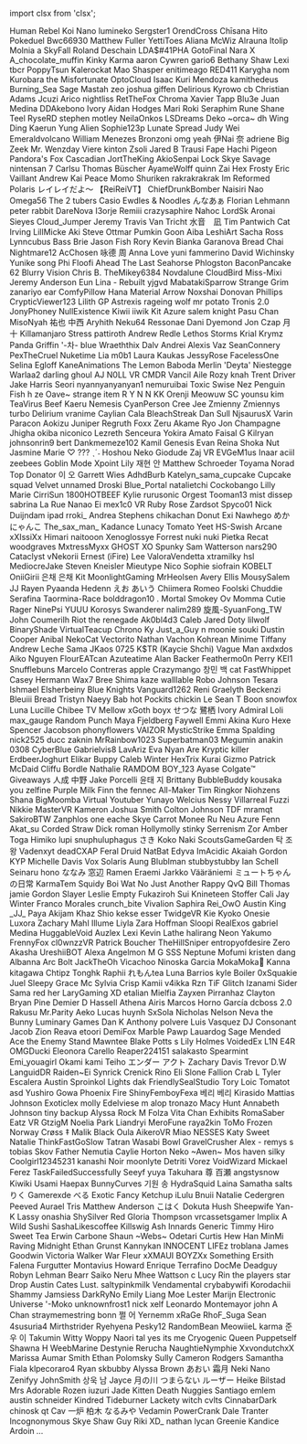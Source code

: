 ﻿import clsx from 'clsx';


<!-- Reminder that not only HTML chars have to be escaped, MDX chars also need to be (such as a space followed by an underscore). -->
<Patronelt k="0" ias="0" sp="0" >Human Rebel</Patronelt> <Patronelt k="0" ias="1" sp="0" >Koi Nano</Patronelt> <Patronelt k="0" ias="0" sp="0" >lumineko</Patronelt> <Patronelt k="0" ias="0" sp="0" >Sergster1</Patronelt> <Patronelt k="0" ias="0" sp="0" >OrendCross</Patronelt> 
<Patronelt k="0" ias="1" sp="0" >Chīsana Hito</Patronelt> <Patronelt k="0" ias="1" sp="0" >Pokeduel</Patronelt> <Patronelt k="0" ias="0" sp="0" >Bwc66930</Patronelt> <Patronelt k="0" ias="0" sp="0" >Matthew Fuller</Patronelt> <Patronelt k="0" ias="0" sp="0" >YettiToes</Patronelt> 
<Patronelt k="0" ias="0" sp="0" >Aliana</Patronelt> <Patronelt k="0" ias="0" sp="0" >McWiz</Patronelt> <Patronelt k="0" ias="0" sp="0" >Alrauna</Patronelt> <Patronelt k="0" ias="1" sp="0" >Itolip</Patronelt> <Patronelt k="0" ias="1" sp="0" >Molnia</Patronelt> 
<Patronelt k="0" ias="0" sp="0" >a</Patronelt> <Patronelt k="0" ias="0" sp="0" >SkyFall</Patronelt> <Patronelt k="0" ias="0" sp="0" >Roland Deschain</Patronelt> <Patronelt k="0" ias="0" sp="0" >LDA&#0036;&#0035;41PHA</Patronelt> <Patronelt k="0" ias="0" sp="0" >GotoFinal</Patronelt> 
<Patronelt k="0" ias="0" sp="0" >Nara X</Patronelt> <Patronelt k="0" ias="1" sp="0" >A&#0095;chocolate&#0095;muffin</Patronelt> <Patronelt k="0" ias="0" sp="0" >Kinky Karma</Patronelt> <Patronelt k="0" ias="0" sp="0" >aaron</Patronelt> <Patronelt k="0" ias="0" sp="0" >Cywren</Patronelt> 
<Patronelt k="0" ias="0" sp="0" >gario6</Patronelt> <Patronelt k="0" ias="0" sp="0" >Bethany Shaw</Patronelt> <Patronelt k="0" ias="0" sp="0" >Lexi</Patronelt> <Patronelt k="0" ias="1" sp="0" >tbcr</Patronelt> <Patronelt k="0" ias="0" sp="0" >PoppyTsun</Patronelt> 
<Patronelt k="0" ias="0" sp="0" >Kalerockat</Patronelt> <Patronelt k="0" ias="1" sp="0" >Mao</Patronelt> <Patronelt k="0" ias="1" sp="0" >Shasper</Patronelt> <Patronelt k="0" ias="1" sp="0" >enitimeago</Patronelt> <Patronelt k="0" ias="0" sp="0" >RED411</Patronelt> 
<Patronelt k="0" ias="1" sp="0" >Karygha</Patronelt> <Patronelt k="0" ias="1" sp="0" >nom</Patronelt> <Patronelt k="0" ias="1" sp="0" >Kurobara the Misfortunate</Patronelt> <Patronelt k="0" ias="1" sp="0" >OptoCloud</Patronelt> <Patronelt k="0" ias="0" sp="0" >Isaac Kuri Mendoza</Patronelt> 
<Patronelt k="0" ias="0" sp="0" >kamithedeus</Patronelt> <Patronelt k="0" ias="1" sp="0" >Burning&#0095;Sea</Patronelt> <Patronelt k="0" ias="0" sp="0" >Sage Mastah</Patronelt> <Patronelt k="0" ias="0" sp="0" >zeo</Patronelt> <Patronelt k="0" ias="1" sp="0" >joshua giffen</Patronelt> 
<Patronelt k="0" ias="0" sp="0" >Delirious</Patronelt> <Patronelt k="0" ias="0" sp="0" >Kyrowo</Patronelt> <Patronelt k="0" ias="0" sp="0" >cb</Patronelt> <Patronelt k="0" ias="0" sp="0" >Christian Adams</Patronelt> <Patronelt k="0" ias="0" sp="0" >Jcuzi</Patronelt> 
<Patronelt k="0" ias="0" sp="0" >Arico</Patronelt> <Patronelt k="0" ias="0" sp="0" >nightliss</Patronelt> <Patronelt k="0" ias="0" sp="0" >RetTheFox</Patronelt> <Patronelt k="0" ias="0" sp="0" >Chroma</Patronelt> <Patronelt k="0" ias="1" sp="0" >Xavier Tapp</Patronelt> 
<Patronelt k="0" ias="1" sp="0" >Blu3e</Patronelt> <Patronelt k="0" ias="0" sp="0" >Juan Medina</Patronelt> <Patronelt k="0" ias="0" sp="0" >DDAkebono</Patronelt> <Patronelt k="0" ias="0" sp="0" >Ivory</Patronelt> <Patronelt k="0" ias="0" sp="0" >Aidan Hodges</Patronelt> 
<Patronelt k="0" ias="0" sp="0" >Mari</Patronelt> <Patronelt k="0" ias="0" sp="0" >Roki</Patronelt> <Patronelt k="0" ias="0" sp="0" >Seraphim Rune</Patronelt> <Patronelt k="0" ias="1" sp="0" >Shane Teel</Patronelt> <Patronelt k="0" ias="1" sp="0" >RyseRD</Patronelt> 
<Patronelt k="0" ias="1" sp="0" >stephen motley</Patronelt> <Patronelt k="0" ias="1" sp="0" >NeilaOnkos</Patronelt> <Patronelt k="0" ias="0" sp="0" >LSDreams</Patronelt> <Patronelt k="0" ias="1" sp="0" >Deko</Patronelt> <Patronelt k="0" ias="1" sp="0" >&#0126;orca&#0126;</Patronelt> 
<Patronelt k="0" ias="1" sp="0" >dh</Patronelt> <Patronelt k="0" ias="0" sp="0" >Wing Ding</Patronelt> <Patronelt k="0" ias="0" sp="0" >Kaerun</Patronelt> <Patronelt k="0" ias="0" sp="0" >Yung Alien</Patronelt> <Patronelt k="0" ias="0" sp="0" >Sophie123p</Patronelt> 
<Patronelt k="0" ias="0" sp="0" >Lunate Spread</Patronelt> <Patronelt k="0" ias="0" sp="0" >Judy Wei</Patronelt> <Patronelt k="0" ias="1" sp="0" >Emeraldvolcano</Patronelt> <Patronelt k="0" ias="0" sp="0" >William Menezes Bronzoni</Patronelt> <Patronelt k="0" ias="0" sp="0" >omg yeah</Patronelt> 
<Patronelt k="0" ias="0" sp="0" >伊Nai 奈</Patronelt> <Patronelt k="0" ias="0" sp="0" >adriene</Patronelt> <Patronelt k="0" ias="1" sp="0" >Big Zeek</Patronelt> <Patronelt k="0" ias="1" sp="0" >Mr&#0046; Wenzday</Patronelt> <Patronelt k="0" ias="1" sp="0" >Viere</Patronelt> 
<Patronelt k="0" ias="0" sp="0" >kinton</Patronelt> <Patronelt k="0" ias="1" sp="0" >Zsoli</Patronelt> <Patronelt k="0" ias="0" sp="0" >Jared B Trausi</Patronelt> <Patronelt k="0" ias="1" sp="0" >Fape</Patronelt> <Patronelt k="0" ias="1" sp="0" >Hachi Pigeon</Patronelt> 
<Patronelt k="0" ias="1" sp="0" >Pandora&#0039;s Fox</Patronelt> <Patronelt k="0" ias="0" sp="0" >Cascadian</Patronelt> <Patronelt k="0" ias="1" sp="0" >JortTheKing</Patronelt> <Patronelt k="0" ias="1" sp="0" >AkioSenpai</Patronelt> <Patronelt k="0" ias="0" sp="0" >Lock</Patronelt> 
<Patronelt k="0" ias="1" sp="0" >Skye Savage</Patronelt> <Patronelt k="0" ias="0" sp="0" >nintensan 7</Patronelt> <Patronelt k="0" ias="1" sp="0" >Carlsu</Patronelt> <Patronelt k="0" ias="1" sp="0" >Thomas Büscher</Patronelt> <Patronelt k="0" ias="0" sp="0" >AyameWolff</Patronelt> 
<Patronelt k="0" ias="1" sp="0" >quinn</Patronelt> <Patronelt k="0" ias="1" sp="0" >Zai Hex</Patronelt> <Patronelt k="0" ias="0" sp="0" >Frosty</Patronelt> <Patronelt k="0" ias="0" sp="0" >Eric Vaillant</Patronelt> <Patronelt k="0" ias="0" sp="0" >Andrew</Patronelt> 
<Patronelt k="0" ias="0" sp="0" >Kai Peace</Patronelt> <Patronelt k="0" ias="0" sp="0" >Momo Shuriken</Patronelt> <Patronelt k="0" ias="0" sp="0" >rakrakrakrak</Patronelt> <Patronelt k="0" ias="1" sp="0" >Im Reformed</Patronelt> <Patronelt k="0" ias="0" sp="0" >Polaris</Patronelt> 
<Patronelt k="0" ias="1" sp="0" >レイレイだよ～ 【ReiReiVT】</Patronelt> <Patronelt k="0" ias="0" sp="0" >ChiefDrunkBomber</Patronelt> <Patronelt k="0" ias="1" sp="0" >Naisiri Nao</Patronelt> <Patronelt k="0" ias="0" sp="0" >Omega56</Patronelt> <Patronelt k="0" ias="0" sp="0" >The 2 tubers</Patronelt> 
<Patronelt k="0" ias="0" sp="0" >Casio</Patronelt> <Patronelt k="0" ias="0" sp="0" >Ewdles &#0038; Noodles</Patronelt> <Patronelt k="0" ias="0" sp="0" >んなあぁ</Patronelt> <Patronelt k="0" ias="1" sp="0" >Florian Lehmann</Patronelt> <Patronelt k="0" ias="0" sp="0" >peter rabbit</Patronelt> 
<Patronelt k="0" ias="0" sp="0" >DareNova</Patronelt> <Patronelt k="0" ias="1" sp="0" >I3orje</Patronelt> <Patronelt k="0" ias="0" sp="0" >Remiii</Patronelt> <Patronelt k="0" ias="0" sp="0" >crazysaphire</Patronelt> <Patronelt k="0" ias="0" sp="0" >Nahoc</Patronelt> 
<Patronelt k="0" ias="1" sp="0" >LordSk</Patronelt> <Patronelt k="0" ias="1" sp="0" >Aronai Sieyes</Patronelt> <Patronelt k="0" ias="1" sp="0" >Cloud&#0095;Jumper</Patronelt> <Patronelt k="0" ias="1" sp="0" >Jeremy</Patronelt> <Patronelt k="0" ias="1" sp="0" >Travis Van Tricht</Patronelt> 
<Patronelt k="0" ias="1" sp="0" >水音　凪</Patronelt> <Patronelt k="0" ias="1" sp="0" >Tim Pantwich</Patronelt> <Patronelt k="0" ias="1" sp="0" >Cat Irving</Patronelt> <Patronelt k="0" ias="1" sp="0" >LillMicke</Patronelt> <Patronelt k="0" ias="0" sp="0" >Aki</Patronelt> 
<Patronelt k="0" ias="1" sp="0" >Steve Ottmar</Patronelt> <Patronelt k="0" ias="1" sp="0" >Pumkin</Patronelt> <Patronelt k="0" ias="1" sp="0" >Goon</Patronelt> <Patronelt k="0" ias="0" sp="0" >Aiba</Patronelt> <Patronelt k="0" ias="0" sp="0" >LeshiArt</Patronelt> 
<Patronelt k="0" ias="0" sp="0" >Sacha Ross</Patronelt> <Patronelt k="0" ias="0" sp="0" >Lynncubus</Patronelt> <Patronelt k="0" ias="0" sp="0" >Bass</Patronelt> <Patronelt k="0" ias="0" sp="0" >Brie</Patronelt> <Patronelt k="0" ias="1" sp="0" >Jason Fish</Patronelt> 
<Patronelt k="0" ias="0" sp="0" >Rory</Patronelt> <Patronelt k="0" ias="0" sp="0" >Kevin</Patronelt> <Patronelt k="0" ias="1" sp="0" >Bianka Garanova</Patronelt> <Patronelt k="0" ias="0" sp="0" >Bread Chai</Patronelt> <Patronelt k="0" ias="0" sp="0" >Nightmare12</Patronelt> 
<Patronelt k="0" ias="1" sp="0" >AcChosen</Patronelt> <Patronelt k="0" ias="1" sp="0" >咏德 周</Patronelt> <Patronelt k="0" ias="1" sp="0" >Anna Love</Patronelt> <Patronelt k="0" ias="0" sp="0" >yuni</Patronelt> <Patronelt k="0" ias="1" sp="0" >fammerino</Patronelt> 
<Patronelt k="0" ias="1" sp="0" >David Wichinsky</Patronelt> <Patronelt k="0" ias="1" sp="0" >Yunike</Patronelt> <Patronelt k="0" ias="1" sp="0" >song</Patronelt> <Patronelt k="0" ias="1" sp="0" >Phi</Patronelt> <Patronelt k="0" ias="0" sp="0" >Floofi</Patronelt> 
<Patronelt k="0" ias="1" sp="0" >Ahead</Patronelt> <Patronelt k="0" ias="1" sp="0" >The Last Seahorse</Patronelt> <Patronelt k="0" ias="1" sp="0" >Phlogston</Patronelt> <Patronelt k="0" ias="1" sp="0" >BaconPancake 62</Patronelt> <Patronelt k="0" ias="0" sp="0" >Blurry Vision</Patronelt> 
<Patronelt k="0" ias="1" sp="0" >Chris B&#0046;</Patronelt> <Patronelt k="0" ias="1" sp="0" >TheMikey6384</Patronelt> <Patronelt k="0" ias="0" sp="0" >Novdalune</Patronelt> <Patronelt k="0" ias="0" sp="0" >CloudBird</Patronelt> <Patronelt k="0" ias="0" sp="0" >Miss&#0045;Mixi</Patronelt> 
<Patronelt k="0" ias="1" sp="0" >Jeremy Anderson</Patronelt> <Patronelt k="0" ias="1" sp="0" >Eun</Patronelt> <Patronelt k="0" ias="0" sp="0" >Lina &#0045; Rebuilt</Patronelt> <Patronelt k="0" ias="1" sp="0" >yjgvd</Patronelt> <Patronelt k="0" ias="0" sp="0" >MabatakiSparrow</Patronelt> 
<Patronelt k="0" ias="1" sp="0" >Strange Grim</Patronelt> <Patronelt k="0" ias="0" sp="0" >zanariyo</Patronelt> <Patronelt k="0" ias="1" sp="0" >ear</Patronelt> <Patronelt k="0" ias="1" sp="0" >ComfyPillow</Patronelt> <Patronelt k="0" ias="1" sp="0" >Hana</Patronelt> 
<Patronelt k="0" ias="0" sp="0" >Material Arrow</Patronelt> <Patronelt k="0" ias="0" sp="0" >Noxshai</Patronelt> <Patronelt k="0" ias="1" sp="0" >Donovan Phillips</Patronelt> <Patronelt k="0" ias="1" sp="0" >CrypticViewer123</Patronelt> <Patronelt k="0" ias="0" sp="0" >Lilith GP</Patronelt> 
<Patronelt k="0" ias="0" sp="0" >Astrexis</Patronelt> <Patronelt k="0" ias="1" sp="0" >rageing wolf</Patronelt> <Patronelt k="0" ias="0" sp="0" >mr potato</Patronelt> <Patronelt k="0" ias="0" sp="0" >Tronis 2&#0046;0</Patronelt> <Patronelt k="0" ias="1" sp="0" >JonyPhoney</Patronelt> 
<Patronelt k="0" ias="1" sp="0" >NullExistence</Patronelt> <Patronelt k="0" ias="1" sp="0" >Kiwii iiwik</Patronelt> <Patronelt k="0" ias="1" sp="0" >Kit Azure</Patronelt> <Patronelt k="0" ias="0" sp="0" >salem knight</Patronelt> <Patronelt k="0" ias="1" sp="0" >Pasu Chan</Patronelt> 
<Patronelt k="0" ias="1" sp="0" >MisoNyah</Patronelt> <Patronelt k="0" ias="1" sp="0" >祐也 中西</Patronelt> <Patronelt k="0" ias="1" sp="0" >Aryhith</Patronelt> <Patronelt k="0" ias="1" sp="0" >Neku64</Patronelt> <Patronelt k="0" ias="1" sp="0" >Ressonae</Patronelt> 
<Patronelt k="0" ias="0" sp="0" >Dani</Patronelt> <Patronelt k="0" ias="0" sp="0" >Dyemond</Patronelt> <Patronelt k="0" ias="1" sp="0" >Jon Czap</Patronelt> <Patronelt k="0" ias="0" sp="0" >月 十</Patronelt> <Patronelt k="0" ias="1" sp="0" >Killamanjaro</Patronelt> 
<Patronelt k="0" ias="0" sp="0" >Stress</Patronelt> <Patronelt k="0" ias="0" sp="0" >pattiroth</Patronelt> <Patronelt k="0" ias="1" sp="0" >Andrew Redle</Patronelt> <Patronelt k="0" ias="0" sp="0" >Lethos Storms</Patronelt> <Patronelt k="0" ias="0" sp="0" >Krial</Patronelt> 
<Patronelt k="0" ias="0" sp="0" >Krymz Panda</Patronelt> <Patronelt k="0" ias="1" sp="0" >Griffin</Patronelt> <Patronelt k="0" ias="1" sp="0" >&#0039;&#0045;차&#0045;</Patronelt> <Patronelt k="0" ias="0" sp="0" >blue</Patronelt> <Patronelt k="0" ias="0" sp="0" >Wraeththix</Patronelt> 
<Patronelt k="0" ias="0" sp="0" >Dalv Andrei</Patronelt> <Patronelt k="0" ias="1" sp="0" >Alexis Vaz</Patronelt> <Patronelt k="0" ias="0" sp="0" >SeanConnery</Patronelt> <Patronelt k="0" ias="1" sp="0" >PexTheCruel</Patronelt> <Patronelt k="0" ias="0" sp="0" >Nuketime</Patronelt> 
<Patronelt k="0" ias="0" sp="0" >Lia</Patronelt> <Patronelt k="0" ias="0" sp="0" >m0b1</Patronelt> <Patronelt k="0" ias="0" sp="0" >Laura Kaukas</Patronelt> <Patronelt k="0" ias="0" sp="0" >JessyRose</Patronelt> <Patronelt k="0" ias="1" sp="0" >FacelessOne</Patronelt> 
<Patronelt k="0" ias="0" sp="0" >Selina Egloff</Patronelt> <Patronelt k="0" ias="1" sp="0" >KaneAnimations</Patronelt> <Patronelt k="0" ias="1" sp="0" >The Lemon</Patronelt> <Patronelt k="0" ias="1" sp="0" >Baboda</Patronelt> <Patronelt k="0" ias="0" sp="0" >Merlin &#0039;Deyta&#0039; Niestegge</Patronelt> 
<Patronelt k="0" ias="0" sp="0" >Warlaa2</Patronelt> <Patronelt k="0" ias="0" sp="0" >darling ghoul</Patronelt> <Patronelt k="0" ias="0" sp="0" >AJ</Patronelt> <Patronelt k="0" ias="1" sp="0" >N0LL VR</Patronelt> <Patronelt k="0" ias="0" sp="0" >CMDR Vancil</Patronelt> 
<Patronelt k="0" ias="1" sp="0" >Aile Rozy</Patronelt> <Patronelt k="0" ias="1" sp="0" >knah</Patronelt> <Patronelt k="0" ias="0" sp="0" >Trent Driver</Patronelt> <Patronelt k="0" ias="0" sp="0" >Jake Harris</Patronelt> <Patronelt k="0" ias="0" sp="0" >Seori</Patronelt> 
<Patronelt k="0" ias="1" sp="0" >nyannyanyanyan1</Patronelt> <Patronelt k="0" ias="1" sp="0" >nemuruibai</Patronelt> <Patronelt k="0" ias="0" sp="0" >Toxic Swise</Patronelt> <Patronelt k="0" ias="0" sp="0" >Nez</Patronelt> <Patronelt k="0" ias="0" sp="0" >Penguin Fish</Patronelt> 
<Patronelt k="0" ias="1" sp="0" >h ze</Patronelt> <Patronelt k="0" ias="0" sp="0" >Oave&#0126;</Patronelt> <Patronelt k="0" ias="1" sp="0" >strange item</Patronelt> <Patronelt k="0" ias="1" sp="0" >R Y N N</Patronelt> <Patronelt k="0" ias="0" sp="0" >KK</Patronelt> 
<Patronelt k="0" ias="0" sp="0" >Orenji</Patronelt> <Patronelt k="0" ias="0" sp="0" >Meowuw SC</Patronelt> <Patronelt k="0" ias="1" sp="0" >younsu kim</Patronelt> <Patronelt k="0" ias="0" sp="0" >TeaVirus</Patronelt> <Patronelt k="0" ias="0" sp="0" >Beef Kaeru</Patronelt> 
<Patronelt k="0" ias="0" sp="0" >Nemesis</Patronelt> <Patronelt k="0" ias="1" sp="0" >CyanPerson</Patronelt> <Patronelt k="0" ias="0" sp="0" >Cree Jee</Patronelt> <Patronelt k="0" ias="1" sp="0" >Zmienny Zmiennys</Patronelt> <Patronelt k="0" ias="0" sp="0" >turbo</Patronelt> 
<Patronelt k="0" ias="1" sp="0" >Delirium</Patronelt> <Patronelt k="0" ias="1" sp="0" >vranime</Patronelt> <Patronelt k="0" ias="1" sp="0" >Caylian Cala</Patronelt> <Patronelt k="0" ias="0" sp="0" >BleachStreak</Patronelt> <Patronelt k="0" ias="0" sp="0" >Dan Sull</Patronelt> 
<Patronelt k="0" ias="0" sp="0" >NjsaurusX</Patronelt> <Patronelt k="0" ias="1" sp="0" >Varin</Patronelt> <Patronelt k="0" ias="0" sp="0" >Paracon</Patronelt> <Patronelt k="0" ias="1" sp="0" >Aokizu</Patronelt> <Patronelt k="0" ias="0" sp="0" >Juniper Regruth</Patronelt> 
<Patronelt k="0" ias="0" sp="0" >Foxx</Patronelt> <Patronelt k="0" ias="1" sp="0" >Zeru Akame</Patronelt> <Patronelt k="0" ias="1" sp="0" >Ryo</Patronelt> <Patronelt k="0" ias="1" sp="0" >Jon Champagne</Patronelt> <Patronelt k="0" ias="1" sp="0" >Jhigha</Patronelt> 
<Patronelt k="0" ias="0" sp="0" >okiba niconico</Patronelt> <Patronelt k="0" ias="0" sp="0" >Lezreth Senceura</Patronelt> <Patronelt k="0" ias="0" sp="0" >Yokira Amato</Patronelt> <Patronelt k="0" ias="0" sp="0" >Faisal G</Patronelt> <Patronelt k="0" ias="0" sp="0" >Kilryan</Patronelt> 
<Patronelt k="0" ias="1" sp="0" >johnsonrin9</Patronelt> <Patronelt k="0" ias="0" sp="0" >bert</Patronelt> <Patronelt k="0" ias="0" sp="0" >Dankmemeze102 Kamil</Patronelt> <Patronelt k="0" ias="0" sp="0" >Genesis Evan</Patronelt> <Patronelt k="0" ias="0" sp="0" >Reina</Patronelt> 
<Patronelt k="0" ias="0" sp="0" >Shoka Nut</Patronelt> <Patronelt k="0" ias="0" sp="0" >Jasmine Marie</Patronelt> <Patronelt k="0" ias="0" sp="0" >♡ &#0063;&#0063;&#0063; ˎˊ˗</Patronelt> <Patronelt k="0" ias="0" sp="0" >Hoshou Neko</Patronelt> <Patronelt k="0" ias="0" sp="0" >Giodude</Patronelt> 
<Patronelt k="0" ias="0" sp="0" >Zaj VR</Patronelt> <Patronelt k="0" ias="0" sp="0" >EVGeM1us</Patronelt> <Patronelt k="0" ias="0" sp="0" >Inaar</Patronelt> <Patronelt k="0" ias="0" sp="0" >aciil</Patronelt> <Patronelt k="0" ias="0" sp="0" >zeebees</Patronelt> 
<Patronelt k="0" ias="0" sp="0" >Goblin Mode</Patronelt> <Patronelt k="0" ias="1" sp="0" >Xpoint</Patronelt> <Patronelt k="0" ias="0" sp="0" >Lily</Patronelt> <Patronelt k="0" ias="0" sp="0" >재현 안</Patronelt> <Patronelt k="0" ias="1" sp="0" >Matthew Schroeder</Patronelt> 
<Patronelt k="0" ias="0" sp="0" >Toyama</Patronelt> <Patronelt k="0" ias="1" sp="0" >Norad</Patronelt> <Patronelt k="0" ias="0" sp="0" >Top Donator</Patronelt> <Patronelt k="0" ias="0" sp="0" >이 오</Patronelt> <Patronelt k="0" ias="0" sp="0" >Garrett Wies</Patronelt> 
<Patronelt k="0" ias="1" sp="0" >AdhdBurb</Patronelt> <Patronelt k="0" ias="0" sp="0" >Katelyn&#0095;sama&#0095;cupcake Cupcake squad</Patronelt> <Patronelt k="0" ias="0" sp="0" >Velvet</Patronelt> <Patronelt k="0" ias="1" sp="0" >unnamed</Patronelt> <Patronelt k="0" ias="0" sp="0" >Droski</Patronelt> 
<Patronelt k="0" ias="0" sp="0" >Blue&#0095;Portal</Patronelt> <Patronelt k="0" ias="0" sp="0" >natalietchi</Patronelt> <Patronelt k="0" ias="1" sp="0" >Cockobango</Patronelt> <Patronelt k="0" ias="0" sp="0" >Lilly Marie</Patronelt> <Patronelt k="0" ias="0" sp="0" >CirriSun</Patronelt> 
<Patronelt k="0" ias="0" sp="0" >1800HOTBEEF</Patronelt> <Patronelt k="0" ias="0" sp="0" >Kylie</Patronelt> <Patronelt k="0" ias="0" sp="0" >rurusonic</Patronelt> <Patronelt k="0" ias="0" sp="0" >Orgest</Patronelt> <Patronelt k="0" ias="0" sp="0" >Tooman13</Patronelt> 
<Patronelt k="0" ias="1" sp="0" >mist</Patronelt> <Patronelt k="0" ias="0" sp="0" >dissep</Patronelt> <Patronelt k="0" ias="0" sp="0" >sabrina La Rue</Patronelt> <Patronelt k="0" ias="0" sp="0" >Nanao Ei</Patronelt> <Patronelt k="0" ias="0" sp="0" >mex1c0</Patronelt> 
<Patronelt k="0" ias="0" sp="0" >VR Ruby Rose</Patronelt> <Patronelt k="0" ias="0" sp="0" >Zardsot</Patronelt> <Patronelt k="0" ias="0" sp="0" >Spyco01</Patronelt> <Patronelt k="0" ias="0" sp="0" >Nick Duijndam</Patronelt> <Patronelt k="0" ias="0" sp="0" >ipad</Patronelt> 
<Patronelt k="0" ias="1" sp="0" >rroki&#0095;</Patronelt> <Patronelt k="0" ias="0" sp="0" >Andrea Stephens</Patronelt> <Patronelt k="0" ias="0" sp="0" >chikachan</Patronelt> <Patronelt k="0" ias="0" sp="0" >Donut</Patronelt> <Patronelt k="0" ias="0" sp="0" >Exi Nawhego</Patronelt> 
<Patronelt k="0" ias="0" sp="0" >めかにゃんこ</Patronelt> <Patronelt k="0" ias="0" sp="0" >The&#0095;sax&#0095;man&#0095;</Patronelt> <Patronelt k="0" ias="0" sp="0" >Kadance Lunacy</Patronelt> <Patronelt k="0" ias="0" sp="0" >Tomato</Patronelt> <Patronelt k="0" ias="0" sp="0" >Yeet</Patronelt> 
<Patronelt k="0" ias="0" sp="0" >HS&#0045;Swish</Patronelt> <Patronelt k="0" ias="0" sp="0" >Arcane</Patronelt> <Patronelt k="0" ias="1" sp="0" >xXIssiXx</Patronelt> <Patronelt k="0" ias="1" sp="0" >Himari</Patronelt> <Patronelt k="0" ias="0" sp="0" >naitooon</Patronelt> 
<Patronelt k="0" ias="0" sp="0" >Xenoglossye</Patronelt> <Patronelt k="0" ias="0" sp="0" >Forrest</Patronelt> <Patronelt k="0" ias="0" sp="0" >nuki nuki</Patronelt> <Patronelt k="0" ias="1" sp="0" >Pietka</Patronelt> <Patronelt k="0" ias="0" sp="0" >Recat</Patronelt> 
<Patronelt k="0" ias="0" sp="0" >woodgraves</Patronelt> <Patronelt k="0" ias="0" sp="0" >MxtressMyxx</Patronelt> <Patronelt k="0" ias="0" sp="0" >GHOST XO</Patronelt> <Patronelt k="0" ias="0" sp="0" >Spunky</Patronelt> <Patronelt k="0" ias="1" sp="0" >Sam Watterson</Patronelt> 
<Patronelt k="0" ias="0" sp="0" >nars290</Patronelt> <Patronelt k="0" ias="0" sp="0" >Cataclyst</Patronelt> <Patronelt k="0" ias="0" sp="0" >vNekorii</Patronelt> <Patronelt k="0" ias="0" sp="0" >Ernest &#0040;iFire&#0041; Lee</Patronelt> <Patronelt k="0" ias="0" sp="0" >ValoraVendetta</Patronelt> 
<Patronelt k="0" ias="0" sp="0" >xtramilky</Patronelt> <Patronelt k="0" ias="0" sp="0" >hsl</Patronelt> <Patronelt k="0" ias="0" sp="0" >MediocreJake</Patronelt> <Patronelt k="0" ias="1" sp="0" >Steven Kneisler</Patronelt> <Patronelt k="0" ias="0" sp="0" >Mieutype Nico</Patronelt> 
<Patronelt k="0" ias="0" sp="0" >Sophie</Patronelt> <Patronelt k="0" ias="0" sp="0" >siofrain</Patronelt> <Patronelt k="0" ias="1" sp="0" >KOBELT</Patronelt> <Patronelt k="0" ias="0" sp="0" >OniiGirii</Patronelt> <Patronelt k="0" ias="1" sp="0" >은채 은채</Patronelt> 
<Patronelt k="0" ias="1" sp="0" >Kit</Patronelt> <Patronelt k="0" ias="0" sp="0" >MoonlightGaming</Patronelt> <Patronelt k="0" ias="0" sp="0" >MrHeolsen</Patronelt> <Patronelt k="0" ias="0" sp="0" >Avery Ellis</Patronelt> <Patronelt k="0" ias="0" sp="0" >MousySalem</Patronelt> 
<Patronelt k="0" ias="1" sp="0" >JJ</Patronelt> <Patronelt k="0" ias="0" sp="0" >Rayen</Patronelt> <Patronelt k="0" ias="1" sp="0" >Pyaanda</Patronelt> <Patronelt k="0" ias="0" sp="0" >Hedenn</Patronelt> <Patronelt k="0" ias="1" sp="0" >えお あいう</Patronelt> 
<Patronelt k="0" ias="0" sp="0" >Chiimera</Patronelt> <Patronelt k="0" ias="0" sp="0" >Romeo</Patronelt> <Patronelt k="0" ias="1" sp="0" >Foolski</Patronelt> <Patronelt k="0" ias="0" sp="0" >Chuddie</Patronelt> <Patronelt k="0" ias="0" sp="0" >Serafina Taormina&#0045;Race</Patronelt> 
<Patronelt k="0" ias="1" sp="0" >bolddragon10 &#0046;</Patronelt> <Patronelt k="0" ias="0" sp="0" >Mortal</Patronelt> <Patronelt k="0" ias="0" sp="0" >Smokey Ov</Patronelt> <Patronelt k="0" ias="1" sp="0" >Momma Cutie</Patronelt> <Patronelt k="0" ias="0" sp="0" >Rager</Patronelt> 
<Patronelt k="0" ias="0" sp="0" >NinePsi</Patronelt> <Patronelt k="0" ias="0" sp="0" >YUUU</Patronelt> <Patronelt k="0" ias="0" sp="0" >Korosys</Patronelt> <Patronelt k="0" ias="1" sp="0" >Swanderer</Patronelt> <Patronelt k="0" ias="1" sp="0" >nalim289</Patronelt> 
<Patronelt k="0" ias="1" sp="0" >旋風&#0045;SyuanFong&#0095;TW</Patronelt> <Patronelt k="0" ias="0" sp="0" >John Coumerilh</Patronelt> <Patronelt k="0" ias="1" sp="0" >Riot the renegade</Patronelt> <Patronelt k="0" ias="0" sp="0" >Ak0bl4d3</Patronelt> <Patronelt k="0" ias="1" sp="0" >Caleb</Patronelt> 
<Patronelt k="0" ias="0" sp="0" >Jared Doty</Patronelt> <Patronelt k="0" ias="1" sp="0" >lilwolf</Patronelt> <Patronelt k="0" ias="0" sp="0" >BinaryShade</Patronelt> <Patronelt k="0" ias="0" sp="0" >VirtualTeacup</Patronelt> <Patronelt k="0" ias="1" sp="0" >Chrono Ky</Patronelt> 
<Patronelt k="0" ias="0" sp="0" >Just&#0095;a&#0095;Guy</Patronelt> <Patronelt k="0" ias="0" sp="0" >n</Patronelt> <Patronelt k="0" ias="0" sp="0" >moonie</Patronelt> <Patronelt k="0" ias="1" sp="0" >souki</Patronelt> <Patronelt k="0" ias="1" sp="0" >Dustin Cooper</Patronelt> 
<Patronelt k="0" ias="0" sp="0" >Anibal</Patronelt> <Patronelt k="0" ias="1" sp="0" >NekoCat</Patronelt> <Patronelt k="0" ias="0" sp="0" >Vectorito</Patronelt> <Patronelt k="0" ias="0" sp="0" >Nathan Vachon</Patronelt> <Patronelt k="0" ias="1" sp="0" >Kohrean</Patronelt> 
<Patronelt k="0" ias="0" sp="0" >Minime</Patronelt> <Patronelt k="0" ias="1" sp="0" >Tiffany</Patronelt> <Patronelt k="0" ias="0" sp="0" >Andrew</Patronelt> <Patronelt k="0" ias="1" sp="0" >Leche Sama</Patronelt> <Patronelt k="0" ias="0" sp="0" >JKaos 0725</Patronelt> 
<Patronelt k="0" ias="0" sp="0" >K&#0036;TR &#0040;Kaycie Shchi&#0041;</Patronelt> <Patronelt k="0" ias="0" sp="0" >Vague Man</Patronelt> <Patronelt k="0" ias="0" sp="0" >axdxdos</Patronelt> <Patronelt k="0" ias="1" sp="0" >Aiko Nguyen</Patronelt> <Patronelt k="0" ias="0" sp="0" >FlourEATcan</Patronelt> 
<Patronelt k="0" ias="0" sp="0" >Azuteatime</Patronelt> <Patronelt k="0" ias="0" sp="0" >Alan Backer</Patronelt> <Patronelt k="0" ias="0" sp="0" >Feathermo0n</Patronelt> <Patronelt k="0" ias="1" sp="0" >Perry</Patronelt> <Patronelt k="0" ias="1" sp="0" >KEI1</Patronelt> 
<Patronelt k="0" ias="0" sp="0" >Snufflebuns</Patronelt> <Patronelt k="0" ias="0" sp="0" >Marcelo Contreras</Patronelt> <Patronelt k="0" ias="1" sp="0" >apple</Patronelt> <Patronelt k="0" ias="1" sp="0" >Crazymango</Patronelt> <Patronelt k="0" ias="1" sp="0" >창민 백</Patronelt> 
<Patronelt k="0" ias="1" sp="0" >cat</Patronelt> <Patronelt k="0" ias="0" sp="0" >FastWhippet</Patronelt> <Patronelt k="0" ias="0" sp="0" >Casey Hermann</Patronelt> <Patronelt k="0" ias="0" sp="0" >Wax7</Patronelt> <Patronelt k="0" ias="0" sp="0" >Bree</Patronelt> 
<Patronelt k="0" ias="0" sp="0" >Shima kaze</Patronelt> <Patronelt k="0" ias="0" sp="0" >walllable</Patronelt> <Patronelt k="0" ias="1" sp="0" >Robo Johnson</Patronelt> <Patronelt k="0" ias="1" sp="0" >Tesara</Patronelt> <Patronelt k="0" ias="1" sp="0" >Ishmael Elsherbeiny</Patronelt> 
<Patronelt k="0" ias="0" sp="0" >Blue Knights</Patronelt> <Patronelt k="0" ias="0" sp="0" >Vanguard1262</Patronelt> <Patronelt k="0" ias="1" sp="0" >Reni</Patronelt> <Patronelt k="0" ias="1" sp="0" >Graelyth</Patronelt> <Patronelt k="0" ias="0" sp="0" >Beckenzi</Patronelt> 
<Patronelt k="0" ias="1" sp="0" >Bleuiii</Patronelt> <Patronelt k="0" ias="0" sp="0" >Bread</Patronelt> <Patronelt k="0" ias="0" sp="0" >Tristyn</Patronelt> <Patronelt k="0" ias="0" sp="0" >Naeyy</Patronelt> <Patronelt k="0" ias="1" sp="0" >Bab</Patronelt> 
<Patronelt k="0" ias="0" sp="0" >hot Pockits chickin</Patronelt> <Patronelt k="0" ias="0" sp="0" >Le Sean T Boon</Patronelt> <Patronelt k="0" ias="0" sp="0" >snowfox</Patronelt> <Patronelt k="0" ias="1" sp="0" >Luna Lucille</Patronelt> <Patronelt k="0" ias="0" sp="0" >Chibee TV</Patronelt> 
<Patronelt k="0" ias="0" sp="0" >Mellow</Patronelt> <Patronelt k="0" ias="0" sp="0" >xGoth boyx</Patronelt> <Patronelt k="0" ias="0" sp="0" >せつな 鷺栖</Patronelt> <Patronelt k="0" ias="1" sp="0" >Ivory</Patronelt> <Patronelt k="0" ias="0" sp="0" >Admiral Loli</Patronelt> 
<Patronelt k="0" ias="0" sp="0" >max&#0095;gauge</Patronelt> <Patronelt k="0" ias="0" sp="0" >Random Punch</Patronelt> <Patronelt k="0" ias="0" sp="0" >Maya Fjeldberg</Patronelt> <Patronelt k="0" ias="0" sp="0" >Faywell</Patronelt> <Patronelt k="0" ias="0" sp="0" >Emmi Akina</Patronelt> 
<Patronelt k="0" ias="0" sp="0" >Kuro Hexe</Patronelt> <Patronelt k="0" ias="1" sp="0" >Spencer Jacobson</Patronelt> <Patronelt k="0" ias="0" sp="0" >phonyflowers</Patronelt> <Patronelt k="0" ias="1" sp="0" >VAIZOR</Patronelt> <Patronelt k="0" ias="0" sp="0" >MysticStrike</Patronelt> 
<Patronelt k="0" ias="0" sp="0" >Emma Spalding</Patronelt> <Patronelt k="0" ias="1" sp="0" >nick2525</Patronelt> <Patronelt k="0" ias="0" sp="0" >ducc</Patronelt> <Patronelt k="0" ias="0" sp="0" >zaknin</Patronelt> <Patronelt k="0" ias="0" sp="0" >MrRainbow1023</Patronelt> 
<Patronelt k="0" ias="0" sp="0" >Superbatman03</Patronelt> <Patronelt k="0" ias="0" sp="0" >Megumin</Patronelt> <Patronelt k="0" ias="0" sp="0" >anakin 0308</Patronelt> <Patronelt k="0" ias="0" sp="0" >CyberBlue</Patronelt> <Patronelt k="0" ias="0" sp="0" >Gabrielvis8</Patronelt> 
<Patronelt k="0" ias="0" sp="0" >LavAriz</Patronelt> <Patronelt k="0" ias="0" sp="0" >Eva Nyan</Patronelt> <Patronelt k="0" ias="0" sp="0" >Are</Patronelt> <Patronelt k="0" ias="0" sp="0" >Kryptic killer</Patronelt> <Patronelt k="0" ias="0" sp="0" >ErdbeerJoghurt</Patronelt> 
<Patronelt k="0" ias="0" sp="0" >Elikar</Patronelt> <Patronelt k="0" ias="0" sp="0" >Buppy</Patronelt> <Patronelt k="0" ias="1" sp="0" >Caleb</Patronelt> <Patronelt k="0" ias="0" sp="0" >Winter</Patronelt> <Patronelt k="0" ias="0" sp="0" >HexTrix</Patronelt> 
<Patronelt k="0" ias="1" sp="0" >Kurai</Patronelt> <Patronelt k="0" ias="0" sp="0" >Gizmo</Patronelt> <Patronelt k="0" ias="0" sp="0" >Patrick McDaid</Patronelt> <Patronelt k="0" ias="0" sp="0" >Cliffu Bordle</Patronelt> <Patronelt k="0" ias="0" sp="0" >Nathalie</Patronelt> 
<Patronelt k="0" ias="0" sp="0" >RAMDOM BOY&#0095;123</Patronelt> <Patronelt k="0" ias="0" sp="0" >Ayase</Patronelt> <Patronelt k="0" ias="0" sp="0" >Colgate™ Giveaways</Patronelt> <Patronelt k="0" ias="0" sp="0" >人成 中野</Patronelt> <Patronelt k="0" ias="0" sp="0" >Jake Porcelli</Patronelt> 
<Patronelt k="0" ias="0" sp="0" >윤태 지</Patronelt> <Patronelt k="0" ias="0" sp="0" >Brittany</Patronelt> <Patronelt k="0" ias="0" sp="0" >BubbleBuddy</Patronelt> <Patronelt k="0" ias="0" sp="0" >kousaka you</Patronelt> <Patronelt k="0" ias="0" sp="0" >zelfine</Patronelt> 
<Patronelt k="0" ias="0" sp="0" >Purple Milk</Patronelt> <Patronelt k="0" ias="0" sp="0" >Finn the fennec</Patronelt> <Patronelt k="0" ias="1" sp="0" >All&#0045;Maker</Patronelt> <Patronelt k="0" ias="0" sp="0" >Tim Ringkor</Patronelt> <Patronelt k="0" ias="0" sp="0" >Niohzens</Patronelt> 
<Patronelt k="0" ias="0" sp="0" >Shana</Patronelt> <Patronelt k="0" ias="0" sp="0" >BigMoomba</Patronelt> <Patronelt k="0" ias="0" sp="0" >Virtual Youtuber Yunayo</Patronelt> <Patronelt k="0" ias="0" sp="0" >Welcius</Patronelt> <Patronelt k="0" ias="0" sp="0" >Nessy Villarreal</Patronelt> 
<Patronelt k="0" ias="1" sp="0" >Fuzzi</Patronelt> <Patronelt k="0" ias="0" sp="0" >Nikkie</Patronelt> <Patronelt k="0" ias="0" sp="0" >MasterVR</Patronelt> <Patronelt k="0" ias="0" sp="0" >Kameron</Patronelt> <Patronelt k="0" ias="0" sp="0" >Joshua Smith</Patronelt> 
<Patronelt k="0" ias="1" sp="0" >Colton Johnson</Patronelt> <Patronelt k="0" ias="1" sp="0" >TDF</Patronelt> <Patronelt k="0" ias="0" sp="0" >mramqt</Patronelt> <Patronelt k="0" ias="0" sp="0" >SakiroBTW</Patronelt> <Patronelt k="0" ias="0" sp="0" >Zanphlos</Patronelt> 
<Patronelt k="0" ias="0" sp="0" >one eache</Patronelt> <Patronelt k="0" ias="1" sp="0" >Skye</Patronelt> <Patronelt k="0" ias="0" sp="0" >Carrot Monee</Patronelt> <Patronelt k="0" ias="0" sp="0" >Ru Neu</Patronelt> <Patronelt k="0" ias="0" sp="0" >Azure</Patronelt> 
<Patronelt k="0" ias="0" sp="0" >Fenn</Patronelt> <Patronelt k="0" ias="0" sp="0" >Akat&#0095;su</Patronelt> <Patronelt k="0" ias="0" sp="0" >Corded Straw</Patronelt> <Patronelt k="0" ias="0" sp="0" >Dick roman</Patronelt> <Patronelt k="0" ias="0" sp="0" >Hollymolly</Patronelt> 
<Patronelt k="0" ias="0" sp="0" >stinky</Patronelt> <Patronelt k="0" ias="0" sp="0" >Serrenism</Patronelt> <Patronelt k="0" ias="1" sp="0" >Zor</Patronelt> <Patronelt k="0" ias="0" sp="0" >Amber</Patronelt> <Patronelt k="0" ias="1" sp="0" >Toga Himiko</Patronelt> 
<Patronelt k="0" ias="1" sp="0" >lupi</Patronelt> <Patronelt k="0" ias="1" sp="0" >snuphuluphagus</Patronelt> <Patronelt k="0" ias="1" sp="0" >さき</Patronelt> <Patronelt k="0" ias="0" sp="0" >Koko Naki</Patronelt> <Patronelt k="0" ias="0" sp="0" >ScoutsGameGarden</Patronelt> 
<Patronelt k="0" ias="0" sp="0" >탁 조왕</Patronelt> <Patronelt k="0" ias="0" sp="0" >Vadenxyt</Patronelt> <Patronelt k="0" ias="0" sp="0" >deadCXAP</Patronelt> <Patronelt k="0" ias="0" sp="0" >Feral Druid</Patronelt> <Patronelt k="0" ias="0" sp="0" >NatBat</Patronelt> 
<Patronelt k="0" ias="1" sp="0" >Edyva</Patronelt> <Patronelt k="0" ias="1" sp="0" >ImAcidic</Patronelt> <Patronelt k="0" ias="0" sp="0" >Akaiah Gordon</Patronelt> <Patronelt k="0" ias="0" sp="0" >KYP</Patronelt> <Patronelt k="0" ias="0" sp="0" >Michelle Davis</Patronelt> 
<Patronelt k="0" ias="0" sp="0" >Vox</Patronelt> <Patronelt k="0" ias="1" sp="0" >Solaris Aung</Patronelt> <Patronelt k="0" ias="1" sp="0" >Blublman</Patronelt> <Patronelt k="0" ias="0" sp="0" >stubbystubby</Patronelt> <Patronelt k="0" ias="1" sp="0" >Ian Schell</Patronelt> 
<Patronelt k="0" ias="0" sp="0" >Seinaru hono</Patronelt> <Patronelt k="0" ias="0" sp="0" >ななみ 窓辺</Patronelt> <Patronelt k="0" ias="0" sp="0" >Ramen</Patronelt> <Patronelt k="0" ias="0" sp="0" >Eraemi</Patronelt> <Patronelt k="0" ias="1" sp="0" >Jarkko Vääräniemi</Patronelt> 
<Patronelt k="0" ias="0" sp="0" >ミュートちゃんの日常</Patronelt> <Patronelt k="0" ias="0" sp="0" >KarmaTem</Patronelt> <Patronelt k="0" ias="0" sp="0" >Squidy Boi</Patronelt> <Patronelt k="0" ias="0" sp="0" >Wat No</Patronelt> <Patronelt k="0" ias="0" sp="0" >Just Another Rappy QvQ</Patronelt> 
<Patronelt k="0" ias="0" sp="0" >Bill Thomas</Patronelt> <Patronelt k="0" ias="0" sp="0" >jamie</Patronelt> <Patronelt k="0" ias="1" sp="0" >Gordon Slayer</Patronelt> <Patronelt k="0" ias="0" sp="0" >Leslie Empty</Patronelt> <Patronelt k="0" ias="0" sp="0" >Fukaziroh Sui</Patronelt> 
<Patronelt k="0" ias="1" sp="0" >Knineteen</Patronelt> <Patronelt k="0" ias="0" sp="0" >Stoffer</Patronelt> <Patronelt k="0" ias="1" sp="0" >Cali</Patronelt> <Patronelt k="0" ias="0" sp="0" >Jay Winter</Patronelt> <Patronelt k="0" ias="0" sp="0" >Franco Morales</Patronelt> 
<Patronelt k="0" ias="1" sp="0" >crunch&#0095;bite</Patronelt> <Patronelt k="0" ias="1" sp="0" >Vivalion</Patronelt> <Patronelt k="0" ias="0" sp="0" >Saphira</Patronelt> <Patronelt k="0" ias="0" sp="0" >Rei&#0095;OwO</Patronelt> <Patronelt k="0" ias="0" sp="0" >Austin King</Patronelt> 
<Patronelt k="0" ias="0" sp="0" >&#0095;JJ&#0095;</Patronelt> <Patronelt k="0" ias="0" sp="0" >Paya Akijam</Patronelt> <Patronelt k="0" ias="1" sp="0" >Khaz</Patronelt> <Patronelt k="0" ias="0" sp="0" >Shio</Patronelt> <Patronelt k="0" ias="1" sp="0" >kekse esser</Patronelt> 
<Patronelt k="0" ias="0" sp="0" >TwidgeVR</Patronelt> <Patronelt k="0" ias="0" sp="0" >Kie Kyoko</Patronelt> <Patronelt k="0" ias="0" sp="0" >Onesie</Patronelt> <Patronelt k="0" ias="1" sp="0" >Luxora</Patronelt> <Patronelt k="0" ias="0" sp="0" >Zachary Mahl</Patronelt> 
<Patronelt k="0" ias="0" sp="0" >Illume</Patronelt> <Patronelt k="0" ias="0" sp="0" >Liyla</Patronelt> <Patronelt k="0" ias="0" sp="0" >Zara Hoffman</Patronelt> <Patronelt k="0" ias="0" sp="0" >Sloopi</Patronelt> <Patronelt k="0" ias="0" sp="0" >RealExos</Patronelt> 
<Patronelt k="0" ias="0" sp="0" >gabriel Medina</Patronelt> <Patronelt k="0" ias="0" sp="0" >HuggableVoid</Patronelt> <Patronelt k="0" ias="0" sp="0" >Auzlex</Patronelt> <Patronelt k="0" ias="1" sp="0" >Lexi</Patronelt> <Patronelt k="0" ias="1" sp="0" >Kevin Lathe</Patronelt> 
<Patronelt k="0" ias="0" sp="0" >halirang</Patronelt> <Patronelt k="0" ias="0" sp="0" >Neon Yakumo</Patronelt> <Patronelt k="0" ias="0" sp="0" >FrennyFox</Patronelt> <Patronelt k="0" ias="0" sp="0" >cl0wnzzVR</Patronelt> <Patronelt k="0" ias="1" sp="0" >Patrick Boucher</Patronelt> 
<Patronelt k="0" ias="1" sp="0" >TheHillSniper</Patronelt> <Patronelt k="0" ias="0" sp="0" >entropyofdesire</Patronelt> <Patronelt k="0" ias="1" sp="0" >Zero Akasha</Patronelt> <Patronelt k="0" ias="0" sp="0" >UreshiiBOT</Patronelt> <Patronelt k="0" ias="1" sp="0" >Alexa Angelmon</Patronelt> 
<Patronelt k="0" ias="0" sp="0" >M G</Patronelt> <Patronelt k="0" ias="0" sp="0" >SSS</Patronelt> <Patronelt k="0" ias="1" sp="0" >Neptune Mofumi</Patronelt> <Patronelt k="0" ias="1" sp="0" >kristen dang</Patronelt> <Patronelt k="0" ias="0" sp="0" >Albanna</Patronelt> 
<Patronelt k="0" ias="0" sp="0" >Arc Bolt</Patronelt> <Patronelt k="0" ias="1" sp="0" >JackTheOh</Patronelt> <Patronelt k="0" ias="0" sp="0" >Vicachoo</Patronelt> <Patronelt k="0" ias="0" sp="0" >Ninoska Garcia</Patronelt> <Patronelt k="0" ias="0" sp="0" >MokaMoka🩷</Patronelt> 
<Patronelt k="0" ias="0" sp="0" >Kanna kitagawa</Patronelt> <Patronelt k="0" ias="0" sp="0" >Chtipz Tonghk</Patronelt> <Patronelt k="0" ias="1" sp="0" >Raphii</Patronelt> <Patronelt k="0" ias="0" sp="0" >れもんtea</Patronelt> <Patronelt k="0" ias="0" sp="0" >Luna Barrios</Patronelt> 
<Patronelt k="0" ias="0" sp="0" >kyle</Patronelt> <Patronelt k="0" ias="0" sp="0" >Boiler</Patronelt> <Patronelt k="0" ias="1" sp="0" >0xSquakie</Patronelt> <Patronelt k="0" ias="1" sp="0" >Juel</Patronelt> <Patronelt k="0" ias="0" sp="0" >Sleepy</Patronelt> 
<Patronelt k="0" ias="1" sp="0" >Grace Mc</Patronelt> <Patronelt k="0" ias="0" sp="0" >Sylvia Crisp</Patronelt> <Patronelt k="0" ias="0" sp="0" >Kamii</Patronelt> <Patronelt k="0" ias="1" sp="0" >v4ikka</Patronelt> <Patronelt k="0" ias="0" sp="0" >Rzn TiF</Patronelt> 
<Patronelt k="0" ias="0" sp="0" >Glitch Izanami</Patronelt> <Patronelt k="0" ias="1" sp="0" >Sider Sama</Patronelt> <Patronelt k="0" ias="1" sp="0" >red her</Patronelt> <Patronelt k="0" ias="0" sp="0" >LaryGaming XD</Patronelt> <Patronelt k="0" ias="0" sp="0" >etalian</Patronelt> 
<Patronelt k="0" ias="0" sp="0" >Mielfia</Patronelt> <Patronelt k="0" ias="0" sp="0" >Zayxen</Patronelt> <Patronelt k="0" ias="0" sp="0" >Pirranhaz</Patronelt> <Patronelt k="0" ias="1" sp="0" >Clayton Bryan</Patronelt> <Patronelt k="0" ias="0" sp="0" >Pine</Patronelt> 
<Patronelt k="0" ias="1" sp="0" >Demier D Hassell</Patronelt> <Patronelt k="0" ias="0" sp="0" >Athena Airis</Patronelt> <Patronelt k="0" ias="0" sp="0" >Marcos Horno García</Patronelt> <Patronelt k="0" ias="0" sp="0" >dcboss 2&#0046;0</Patronelt> <Patronelt k="0" ias="0" sp="0" >Rakusu</Patronelt> 
<Patronelt k="0" ias="0" sp="0" >Mr&#0046;Parity</Patronelt> <Patronelt k="0" ias="0" sp="0" >Aeko</Patronelt> <Patronelt k="0" ias="1" sp="0" >Lucas huynh</Patronelt> <Patronelt k="0" ias="0" sp="0" >SxSola</Patronelt> <Patronelt k="0" ias="0" sp="0" >Nicholas Nelson</Patronelt> 
<Patronelt k="0" ias="0" sp="0" >Neva the Bunny</Patronelt> <Patronelt k="0" ias="0" sp="0" >Luminary Games</Patronelt> <Patronelt k="0" ias="1" sp="0" >Dan K</Patronelt> <Patronelt k="0" ias="0" sp="0" >Anthony polvere</Patronelt> <Patronelt k="0" ias="0" sp="0" >Luis Vasquez</Patronelt> 
<Patronelt k="0" ias="0" sp="0" >DJ Consonant</Patronelt> <Patronelt k="0" ias="0" sp="0" >Jacob Zion</Patronelt> <Patronelt k="0" ias="0" sp="0" >Reava</Patronelt> <Patronelt k="0" ias="0" sp="0" >etoori</Patronelt> <Patronelt k="0" ias="0" sp="0" >DemiFox</Patronelt> 
<Patronelt k="0" ias="1" sp="0" >Marble</Patronelt> <Patronelt k="0" ias="1" sp="0" >Pawp</Patronelt> <Patronelt k="0" ias="0" sp="0" >Lauardog</Patronelt> <Patronelt k="0" ias="0" sp="0" >Sage</Patronelt> <Patronelt k="0" ias="0" sp="0" >Mended</Patronelt> 
<Patronelt k="0" ias="0" sp="0" >Ace the Enemy Stand</Patronelt> <Patronelt k="0" ias="1" sp="0" >Mawntee</Patronelt> <Patronelt k="0" ias="0" sp="0" >Blake Potts</Patronelt> <Patronelt k="0" ias="0" sp="0" >s</Patronelt> <Patronelt k="0" ias="0" sp="0" >Lily Holmes</Patronelt> 
<Patronelt k="0" ias="1" sp="0" >VoidedEx</Patronelt> <Patronelt k="0" ias="0" sp="0" >L1N E4R</Patronelt> <Patronelt k="0" ias="1" sp="0" >OMGDucki</Patronelt> <Patronelt k="0" ias="0" sp="0" >Eleonora Carello</Patronelt> <Patronelt k="0" ias="1" sp="0" >Reaper224151</Patronelt> 
<Patronelt k="0" ias="1" sp="0" >salakasto</Patronelt> <Patronelt k="0" ias="0" sp="0" >Spearmint</Patronelt> <Patronelt k="0" ias="1" sp="0" >Emi&#0095;youagirl</Patronelt> <Patronelt k="0" ias="1" sp="0" >Okami kami</Patronelt> <Patronelt k="0" ias="0" sp="0" >Teiho</Patronelt> 
<Patronelt k="0" ias="0" sp="0" >エンダー アクト</Patronelt> <Patronelt k="0" ias="1" sp="0" >Zachary Davis</Patronelt> <Patronelt k="0" ias="0" sp="0" >Trevor D&#0046;W</Patronelt> <Patronelt k="0" ias="0" sp="0" >LanguidDR</Patronelt> <Patronelt k="0" ias="1" sp="0" >Raiden&#0126;Ei</Patronelt> 
<Patronelt k="0" ias="1" sp="0" >Synrick Crenick</Patronelt> <Patronelt k="0" ias="0" sp="0" >Rino</Patronelt> <Patronelt k="0" ias="0" sp="0" >Eli</Patronelt> <Patronelt k="0" ias="0" sp="0" >Slone Fallion</Patronelt> <Patronelt k="0" ias="0" sp="0" >Crab L</Patronelt> 
<Patronelt k="0" ias="1" sp="0" >Tyler Escalera</Patronelt> <Patronelt k="0" ias="0" sp="0" >Austin</Patronelt> <Patronelt k="0" ias="1" sp="0" >Sproinkol</Patronelt> <Patronelt k="0" ias="0" sp="0" >Lights</Patronelt> <Patronelt k="0" ias="0" sp="0" >dak</Patronelt> 
<Patronelt k="0" ias="0" sp="0" >FriendlySealStudio</Patronelt> <Patronelt k="0" ias="0" sp="0" >Tory</Patronelt> <Patronelt k="0" ias="0" sp="0" >Loic Tomatot</Patronelt> <Patronelt k="0" ias="0" sp="0" >asd</Patronelt> <Patronelt k="0" ias="0" sp="0" >Yushiro Gowa</Patronelt> 
<Patronelt k="0" ias="0" sp="0" >Phoenix Fire</Patronelt> <Patronelt k="0" ias="0" sp="0" >ShinyFemboyFexa</Patronelt> <Patronelt k="0" ias="1" sp="0" >베리 베리</Patronelt> <Patronelt k="0" ias="0" sp="0" >Kirasido</Patronelt> <Patronelt k="0" ias="0" sp="0" >Mattias Johnson</Patronelt> 
<Patronelt k="0" ias="1" sp="0" >Exoticlex</Patronelt> <Patronelt k="0" ias="1" sp="0" >molly</Patronelt> <Patronelt k="0" ias="0" sp="0" >Edelviese m alop</Patronelt> <Patronelt k="0" ias="1" sp="0" >tronazo</Patronelt> <Patronelt k="0" ias="1" sp="0" >Macy Hunt</Patronelt> 
<Patronelt k="0" ias="1" sp="0" >Annabeth Johnson</Patronelt> <Patronelt k="0" ias="0" sp="0" >tiny backup</Patronelt> <Patronelt k="0" ias="1" sp="0" >Alyssa Rock</Patronelt> <Patronelt k="0" ias="0" sp="0" >M</Patronelt> <Patronelt k="0" ias="0" sp="0" >Folza</Patronelt> 
<Patronelt k="0" ias="1" sp="0" >Vita Chan</Patronelt> <Patronelt k="0" ias="0" sp="0" >Exhibits</Patronelt> <Patronelt k="0" ias="0" sp="0" >RomaSaber</Patronelt> <Patronelt k="0" ias="0" sp="0" >Eatz VR</Patronelt> <Patronelt k="0" ias="0" sp="0" >GtzigM</Patronelt> 
<Patronelt k="0" ias="0" sp="0" >Noelia Park</Patronelt> <Patronelt k="0" ias="0" sp="0" >Liandryi</Patronelt> <Patronelt k="0" ias="0" sp="0" >MeroFune</Patronelt> <Patronelt k="0" ias="1" sp="0" >raya2kin</Patronelt> <Patronelt k="0" ias="0" sp="0" >ToMo</Patronelt> 
<Patronelt k="0" ias="0" sp="0" >Frozen Norway</Patronelt> <Patronelt k="0" ias="0" sp="0" >Crøss ‡</Patronelt> <Patronelt k="0" ias="0" sp="0" >Malik Black</Patronelt> <Patronelt k="0" ias="1" sp="0" >Oula</Patronelt> <Patronelt k="0" ias="1" sp="0" >AikeroVR</Patronelt> 
<Patronelt k="0" ias="1" sp="0" >Miao</Patronelt> <Patronelt k="0" ias="1" sp="0" >NESSES</Patronelt> <Patronelt k="0" ias="0" sp="0" >Katy Sweet</Patronelt> <Patronelt k="0" ias="1" sp="0" >Natalie</Patronelt> <Patronelt k="0" ias="0" sp="0" >ThinkFastGoSlow</Patronelt> 
<Patronelt k="0" ias="0" sp="0" >Tatran</Patronelt> <Patronelt k="0" ias="0" sp="0" >Wasabi Bowl</Patronelt> <Patronelt k="0" ias="0" sp="0" >GravelCrusher</Patronelt> <Patronelt k="0" ias="0" sp="0" >Alex &#0045;</Patronelt> <Patronelt k="0" ias="1" sp="0" >remys s</Patronelt> 
<Patronelt k="0" ias="1" sp="0" >tobias Skov</Patronelt> <Patronelt k="0" ias="1" sp="0" >Father</Patronelt> <Patronelt k="0" ias="1" sp="0" >Nemutia</Patronelt> <Patronelt k="0" ias="1" sp="0" >Caylie Horton</Patronelt> <Patronelt k="0" ias="1" sp="0" >Neko</Patronelt> 
<Patronelt k="0" ias="1" sp="0" >&#0126;Awen&#0126;</Patronelt> <Patronelt k="0" ias="1" sp="0" >Mos</Patronelt> <Patronelt k="0" ias="1" sp="0" >haven silky</Patronelt> <Patronelt k="0" ias="1" sp="0" >Coolgirl12345231</Patronelt> <Patronelt k="0" ias="1" sp="0" >kanashi Noir</Patronelt> 
<Patronelt k="0" ias="1" sp="0" >moonlyte</Patronelt> <Patronelt k="0" ias="1" sp="0" >Detriti Vorez</Patronelt> <Patronelt k="0" ias="1" sp="0" >VoidWizard</Patronelt> <Patronelt k="0" ias="1" sp="0" >Mickael Ferez</Patronelt> <Patronelt k="0" ias="1" sp="0" >TaskFailedSuccessfully</Patronelt> 
<Patronelt k="0" ias="1" sp="0" >Seeyf</Patronelt> <Patronelt k="0" ias="1" sp="0" >yuya Takuhara</Patronelt> <Patronelt k="0" ias="1" sp="0" >尊 百瀬</Patronelt> <Patronelt k="0" ias="1" sp="0" >angstysnow</Patronelt> <Patronelt k="0" ias="1" sp="0" >Kiwiki Usami</Patronelt> 
<Patronelt k="0" ias="1" sp="0" >Haepax</Patronelt> <Patronelt k="0" ias="1" sp="0" >BunnyCurves</Patronelt> <Patronelt k="0" ias="1" sp="0" >기원 송</Patronelt> <Patronelt k="0" ias="1" sp="0" >HydraSquid</Patronelt> <Patronelt k="0" ias="1" sp="0" >Laina</Patronelt> 
<Patronelt k="0" ias="1" sp="0" >Samatha salts</Patronelt> <Patronelt k="0" ias="1" sp="0" >りく</Patronelt> <Patronelt k="0" ias="1" sp="0" >Gamerexde</Patronelt> <Patronelt k="0" ias="1" sp="0" >べる</Patronelt> <Patronelt k="0" ias="1" sp="0" >Exotic</Patronelt> 
<Patronelt k="0" ias="1" sp="0" >Fancy Ketchup</Patronelt> <Patronelt k="0" ias="1" sp="0" >iLulu</Patronelt> <Patronelt k="0" ias="1" sp="0" >Bnuii</Patronelt> <Patronelt k="0" ias="1" sp="0" >Natalie Cedergren</Patronelt> <Patronelt k="0" ias="1" sp="0" >Peeved</Patronelt> 
<Patronelt k="0" ias="1" sp="0" >Aurael</Patronelt> <Patronelt k="0" ias="1" sp="0" >Tris</Patronelt> <Patronelt k="0" ias="1" sp="0" >Matthew Anderson</Patronelt> <Patronelt k="0" ias="1" sp="0" >こはく</Patronelt> <Patronelt k="0" ias="1" sp="0" >Dokuta</Patronelt> 
<Patronelt k="0" ias="1" sp="0" >Hush</Patronelt> <Patronelt k="0" ias="1" sp="0" >Sheepwife</Patronelt> <Patronelt k="0" ias="1" sp="0" >Yan&#0045;K</Patronelt> <Patronelt k="0" ias="1" sp="0" >Lassy</Patronelt> <Patronelt k="0" ias="1" sp="0" >onashia</Patronelt> 
<Patronelt k="0" ias="1" sp="0" >ShySilver Red</Patronelt> <Patronelt k="0" ias="1" sp="0" >Gloria Thompson</Patronelt> <Patronelt k="0" ias="1" sp="0" >vrcassetsgamer</Patronelt> <Patronelt k="0" ias="1" sp="0" >Implix</Patronelt> <Patronelt k="0" ias="1" sp="0" >A Wild Sushi</Patronelt> 
<Patronelt k="0" ias="1" sp="0" >SashaLikescoffee</Patronelt> <Patronelt k="0" ias="1" sp="0" >Killswig</Patronelt> <Patronelt k="0" ias="1" sp="0" >Ash Innards</Patronelt> <Patronelt k="0" ias="1" sp="0" >Generic Timmy</Patronelt> <Patronelt k="0" ias="1" sp="0" >Hiro</Patronelt> 
<Patronelt k="0" ias="1" sp="0" >Sweet Tea</Patronelt> <Patronelt k="0" ias="1" sp="0" >Erwin Carbone</Patronelt> <Patronelt k="0" ias="1" sp="0" >Shaun</Patronelt> <Patronelt k="0" ias="1" sp="0" >&#0126;Webs&#0126;</Patronelt> <Patronelt k="0" ias="1" sp="0" >Odetari</Patronelt> 
<Patronelt k="0" ias="1" sp="0" >Curtis Hew</Patronelt> <Patronelt k="0" ias="1" sp="0" >Han MinMi</Patronelt> <Patronelt k="0" ias="1" sp="0" >Raving Midnight</Patronelt> <Patronelt k="0" ias="1" sp="0" >Ethan Grunst</Patronelt> <Patronelt k="0" ias="1" sp="0" >Kannykan</Patronelt> 
<Patronelt k="0" ias="1" sp="0" >INNOCENT LIFEz</Patronelt> <Patronelt k="0" ias="1" sp="0" >troblana</Patronelt> <Patronelt k="0" ias="0" sp="0" >James Goodwin</Patronelt> <Patronelt k="0" ias="0" sp="0" >Victoria Walker</Patronelt> <Patronelt k="0" ias="0" sp="0" >War</Patronelt> 
<Patronelt k="0" ias="0" sp="0" >Fleur</Patronelt> <Patronelt k="0" ias="0" sp="0" >xXMAUI BOYZXx</Patronelt> <Patronelt k="0" ias="0" sp="0" >Something</Patronelt> <Patronelt k="0" ias="0" sp="0" >Ersith</Patronelt> <Patronelt k="0" ias="0" sp="0" >Falena Furgutter</Patronelt> 
<Patronelt k="0" ias="0" sp="0" >Montavius Howard</Patronelt> <Patronelt k="0" ias="0" sp="0" >Enrique Terrafino</Patronelt> <Patronelt k="0" ias="0" sp="0" >DocMe</Patronelt> <Patronelt k="0" ias="0" sp="0" >Deadguy</Patronelt> <Patronelt k="0" ias="0" sp="0" >Robyn Lehman</Patronelt> 
<Patronelt k="0" ias="0" sp="0" >Bearr</Patronelt> <Patronelt k="0" ias="0" sp="0" >Saiko Neru</Patronelt> <Patronelt k="0" ias="0" sp="0" >Mhee Wattson</Patronelt> <Patronelt k="0" ias="0" sp="0" >c</Patronelt> <Patronelt k="0" ias="0" sp="0" >Lucy Rin</Patronelt> 
<Patronelt k="0" ias="0" sp="0" >the players</Patronelt> <Patronelt k="0" ias="0" sp="0" >star Drop</Patronelt> <Patronelt k="0" ias="0" sp="0" >Austin Cates</Patronelt> <Patronelt k="0" ias="0" sp="0" >Lust&#0046;</Patronelt> <Patronelt k="0" ias="0" sp="0" >saltypinkmilk</Patronelt> 
<Patronelt k="0" ias="0" sp="0" >Vendamental</Patronelt> <Patronelt k="0" ias="0" sp="0" >crybabywifi</Patronelt> <Patronelt k="0" ias="0" sp="0" >Korodachii</Patronelt> <Patronelt k="0" ias="0" sp="0" >Shammy</Patronelt> <Patronelt k="0" ias="0" sp="0" >Jamsiess</Patronelt> 
<Patronelt k="0" ias="0" sp="0" >DarkRyNo</Patronelt> <Patronelt k="0" ias="0" sp="0" >Emily Liang</Patronelt> <Patronelt k="0" ias="0" sp="0" >Moe Lester</Patronelt> <Patronelt k="0" ias="0" sp="0" >Marijn</Patronelt> <Patronelt k="0" ias="0" sp="0" >Electronic Universe</Patronelt> 
<Patronelt k="0" ias="0" sp="0" >&#0039;&#0045;Moko</Patronelt> <Patronelt k="0" ias="0" sp="0" >unknownfrost1</Patronelt> <Patronelt k="0" ias="0" sp="0" >nick xelf</Patronelt> <Patronelt k="0" ias="0" sp="0" >Leonardo Montemayor</Patronelt> <Patronelt k="0" ias="0" sp="0" >john A Chan</Patronelt> 
<Patronelt k="0" ias="0" sp="0" >straymemestring</Patronelt> <Patronelt k="0" ias="0" sp="0" >bonn</Patronelt> <Patronelt k="0" ias="0" sp="0" >쩔 어</Patronelt> <Patronelt k="0" ias="0" sp="0" >Yernemm</Patronelt> <Patronelt k="0" ias="0" sp="0" >xRaGe</Patronelt> 
<Patronelt k="0" ias="0" sp="0" >RhoF&#0095;Suga</Patronelt> <Patronelt k="0" ias="0" sp="0" >Sean</Patronelt> <Patronelt k="0" ias="0" sp="0" >4susuria4</Patronelt> <Patronelt k="0" ias="0" sp="0" >Mirthstrider</Patronelt> <Patronelt k="0" ias="0" sp="0" >Ryehyena</Patronelt> 
<Patronelt k="0" ias="0" sp="0" >Pesky12</Patronelt> <Patronelt k="0" ias="0" sp="0" >RandomBean</Patronelt> <Patronelt k="0" ias="0" sp="0" >MeowiieL</Patronelt> <Patronelt k="0" ias="0" sp="0" >karma</Patronelt> <Patronelt k="0" ias="0" sp="0" >준우 이</Patronelt> 
<Patronelt k="0" ias="0" sp="0" >Takumin</Patronelt> <Patronelt k="0" ias="0" sp="0" >Witty Woppy</Patronelt> <Patronelt k="0" ias="0" sp="0" >Naori</Patronelt> <Patronelt k="0" ias="0" sp="0" >tal yes its me</Patronelt> <Patronelt k="0" ias="0" sp="0" >Cryogenic Queen</Patronelt> 
<Patronelt k="0" ias="0" sp="0" >Puppetself</Patronelt> <Patronelt k="0" ias="0" sp="0" >Shawna H</Patronelt> <Patronelt k="0" ias="0" sp="0" >WeebMarine</Patronelt> <Patronelt k="0" ias="0" sp="0" >Destynie Rerucha</Patronelt> <Patronelt k="0" ias="0" sp="0" >NaughtieNymphie</Patronelt> 
<Patronelt k="0" ias="0" sp="0" >XxvondutchxX</Patronelt> <Patronelt k="0" ias="0" sp="0" >Marissa</Patronelt> <Patronelt k="0" ias="0" sp="0" >Aumar Smith</Patronelt> <Patronelt k="0" ias="0" sp="0" >Ethan Polomsky</Patronelt> <Patronelt k="0" ias="0" sp="0" >Sully</Patronelt> 
<Patronelt k="0" ias="0" sp="0" >Cameron Rodgers</Patronelt> <Patronelt k="0" ias="0" sp="0" >Samantha Fiala</Patronelt> <Patronelt k="0" ias="0" sp="0" >klpecoraro4</Patronelt> <Patronelt k="0" ias="0" sp="0" >Ryan</Patronelt> <Patronelt k="0" ias="0" sp="0" >skbubby</Patronelt> 
<Patronelt k="0" ias="0" sp="0" >Alyssa Brown</Patronelt> <Patronelt k="0" ias="0" sp="0" >あおい 霜月</Patronelt> <Patronelt k="0" ias="0" sp="0" >Neki Nano</Patronelt> <Patronelt k="0" ias="0" sp="0" >Zenifyy</Patronelt> <Patronelt k="0" ias="0" sp="0" >JohnSmith</Patronelt> 
<Patronelt k="0" ias="0" sp="0" >상욱 남</Patronelt> <Patronelt k="0" ias="0" sp="0" >Jayce</Patronelt> <Patronelt k="0" ias="0" sp="0" >月の川 つまらない ルーザー</Patronelt> <Patronelt k="0" ias="0" sp="0" >Heike Bilstad</Patronelt> <Patronelt k="0" ias="0" sp="0" >Mrs Adorable</Patronelt> 
<Patronelt k="0" ias="0" sp="0" >Rozen</Patronelt> <Patronelt k="0" ias="0" sp="0" >iuzuri</Patronelt> <Patronelt k="0" ias="0" sp="0" >Jade Kitten</Patronelt> <Patronelt k="0" ias="0" sp="0" >Death Nuggies</Patronelt> <Patronelt k="0" ias="0" sp="0" >Santiago</Patronelt> 
<Patronelt k="0" ias="0" sp="0" >emlem</Patronelt> <Patronelt k="0" ias="0" sp="0" >austin schneider</Patronelt> <Patronelt k="0" ias="0" sp="0" >Kindred Tideburner</Patronelt> <Patronelt k="0" ias="0" sp="0" >Lackety</Patronelt> <Patronelt k="0" ias="0" sp="0" >witch cvlts</Patronelt> 
<Patronelt k="0" ias="0" sp="0" >CinnabarDark</Patronelt> <Patronelt k="0" ias="0" sp="0" >chinosk</Patronelt> <Patronelt k="0" ias="0" sp="0" >qt</Patronelt> <Patronelt k="0" ias="0" sp="0" >Cav</Patronelt> <Patronelt k="0" ias="0" sp="0" >一炉 柏木</Patronelt> 
<Patronelt k="0" ias="0" sp="0" >なるみや</Patronelt> <Patronelt k="0" ias="0" sp="0" >Vedamin</Patronelt> <Patronelt k="0" ias="0" sp="0" >PowerCrank</Patronelt> <Patronelt k="0" ias="0" sp="0" >Dale Tranter</Patronelt> <Patronelt k="0" ias="0" sp="0" >Incognonymous</Patronelt> 
<Patronelt k="0" ias="0" sp="0" >Skye Shaw</Patronelt> <Patronelt k="0" ias="0" sp="0" >Guy</Patronelt> <Patronelt k="0" ias="0" sp="0" >Riki XD&#0095;</Patronelt> <Patronelt k="0" ias="0" sp="0" >nathan lycan</Patronelt> <Patronelt k="0" ias="0" sp="0" >Greenie</Patronelt> 
<Patronelt k="0" ias="0" sp="0" >Kandice Ardoin</Patronelt> <Patronelt k="1" ias="0" sp="0" ><em>...</em></Patronelt> 
